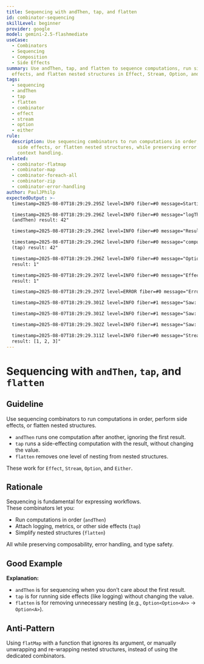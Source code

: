 ```yaml
---
title: Sequencing with andThen, tap, and flatten
id: combinator-sequencing
skillLevel: beginner
provider: google
model: gemini-2.5-flashmediate
useCase:
  - Combinators
  - Sequencing
  - Composition
  - Side Effects
summary: Use andThen, tap, and flatten to sequence computations, run side
  effects, and flatten nested structures in Effect, Stream, Option, and Either.
tags:
  - sequencing
  - andThen
  - tap
  - flatten
  - combinator
  - effect
  - stream
  - option
  - either
rule:
  description: Use sequencing combinators to run computations in order, perform
    side effects, or flatten nested structures, while preserving error and
    context handling.
related:
  - combinator-flatmap
  - combinator-map
  - combinator-foreach-all
  - combinator-zip
  - combinator-error-handling
author: PaulJPhilp
expectedOutput: >-
  timestamp=2025-08-07T18:29:29.295Z level=INFO fiber=#0 message=Starting...

  timestamp=2025-08-07T18:29:29.296Z level=INFO fiber=#0 message="logThenCompute
  (andThen) result: 42"

  timestamp=2025-08-07T18:29:29.296Z level=INFO fiber=#0 message="Result is 42"

  timestamp=2025-08-07T18:29:29.296Z level=INFO fiber=#0 message="computeAndLog
  (tap) result: 42"

  timestamp=2025-08-07T18:29:29.296Z level=INFO fiber=#0 message="Option.flatten
  result: 1"

  timestamp=2025-08-07T18:29:29.297Z level=INFO fiber=#0 message="Effect.flatten
  result: 1"

  timestamp=2025-08-07T18:29:29.297Z level=ERROR fiber=#0 message="Error: fail!"

  timestamp=2025-08-07T18:29:29.301Z level=INFO fiber=#1 message="Saw: 1"

  timestamp=2025-08-07T18:29:29.301Z level=INFO fiber=#1 message="Saw: 2"

  timestamp=2025-08-07T18:29:29.302Z level=INFO fiber=#1 message="Saw: 3"

  timestamp=2025-08-07T18:29:29.311Z level=INFO fiber=#0 message="Stream.tap
  result: [1, 2, 3]"
---
```


# Sequencing with `andThen`, `tap`, and `flatten`

## Guideline

Use sequencing combinators to run computations in order, perform side effects, or flatten nested structures.  
- `andThen` runs one computation after another, ignoring the first result.
- `tap` runs a side-effecting computation with the result, without changing the value.
- `flatten` removes one level of nesting from nested structures.

These work for `Effect`, `Stream`, `Option`, and `Either`.

## Rationale

Sequencing is fundamental for expressing workflows.  
These combinators let you:
- Run computations in order (`andThen`)
- Attach logging, metrics, or other side effects (`tap`)
- Simplify nested structures (`flatten`)

All while preserving composability, error handling, and type safety.

## Good Example

<Example path="./src/combinator-sequencing.ts" />

**Explanation:**  
- `andThen` is for sequencing when you don’t care about the first result.
- `tap` is for running side effects (like logging) without changing the value.
- `flatten` is for removing unnecessary nesting (e.g., `Option<Option<A>>` → `Option<A>`).

## Anti-Pattern

Using `flatMap` with a function that ignores its argument, or manually unwrapping and re-wrapping nested structures, instead of using the dedicated combinators.